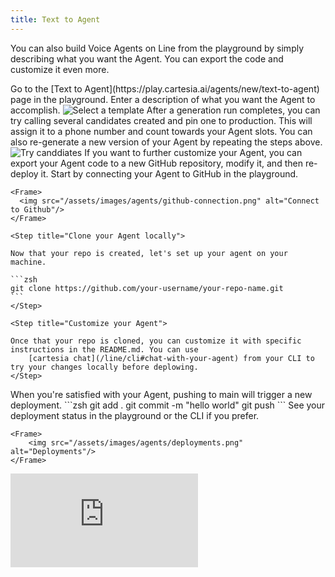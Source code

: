 ```yaml
---
title: Text to Agent
---
```


You can also build Voice Agents on Line from the playground by simply describing what you want the Agent. You can export the code and
customize it even more.

<Steps>
  <Step title="Sign into Cartesia Playground ">
    Go to the [Text to Agent](https://play.cartesia.ai/agents/new/text-to-agent) page in the playground.
  </Step>

<Step title="Describe your Agent">
  Enter a description of what you want the Agent to accomplish.
  <Frame>
    <img src="/assets/images/agents/t2a.png" alt="Select a template" />
  </Frame>
</Step>

<Step title="Try out candidates">
  After a generation run completes, you can try calling several candidates
  created and pin one to production. This will assign it to a phone number and
  count towards your Agent slots. You can also re-generate a new version of your
  Agent by repeating the steps above.
  <Frame>
    <img
      src="/assets/images/agents/promote-to-production.png"
      alt="Try canddiates"
    />
  </Frame>
</Step>

<Step title="Export code to GitHub">
If you want to further customize your Agent, you can export your Agent code to a new GitHub repository,
modify it, and then re-deploy it. Start by connecting your Agent to GitHub in the playground.

    <Frame>
      <img src="/assets/images/agents/github-connection.png" alt="Connect to Github"/>
    </Frame>

  </Step>

    <Step title="Clone your Agent locally">

    Now that your repo is created, let's set up your agent on your machine.

    ```zsh
    git clone https://github.com/your-username/your-repo-name.git
    ```
    </Step>

    <Step title="Customize your Agent">

    Once that your repo is cloned, you can customize it with specific instructions in the README.md. You can use
        [cartesia chat](/line/cli#chat-with-your-agent) from your CLI to try your changes locally before deplowing.
    </Step>

<Step title="Deploy your changes">
  When you're satisfied with your Agent, pushing to main will trigger a new
  deployment. ```zsh git add . git commit -m "hello world" git push ```
</Step>

  <Step title="Check deployment status">
    See your deployment status in the playground or the CLI if you prefer.

    <Frame>
        <img src="/assets/images/agents/deployments.png" alt="Deployments"/>
    </Frame>

  </Step>
</Steps>

<Frame background="subtle" caption="Text to Agent Demo">
  <iframe
    src="https://www.youtube.com/embed/SE0O-p1NPeQ?si=Imh53WAQGOkPeCBX"
    frameBorder="0"
    webkitallowfullscreen
    mozallowfullscreen
    allowFullScreen
    style={{ width: "100%", height: "400px" }}
  ></iframe>
</Frame>
